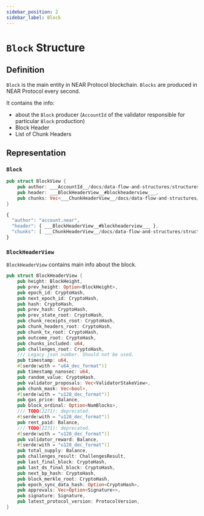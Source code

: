 ```yaml
---
sidebar_position: 2
sidebar_label: Block
---
```



# `Block` Structure

## Definition

`Block` is the main entity in NEAR Protocol blockchain. `Blocks` are produced in NEAR Protocol every second.

It contains the info:
- about the `Block` producer (`AccountId` of the validator responsible for particular `Block` production)
- Block Header
- List of Chunk Headers

## Representation

### `Block`

<Tabs>
  <TabItem value="rust" label="Rust" default>

```rust links=1
pub struct BlockView {
    pub author: ___AccountId__/docs/data-flow-and-structures/structures/account_id___,
    pub header: ___BlockHeaderView__#blockheaderview___,
    pub chunks: Vec<___ChunkHeaderView__/docs/data-flow-and-structures/structures/chunk#chunkheaderview___>,
}
```

  </TabItem>
  <TabItem value="json" label="JSON">

```js links=1
{
  "author": "account.near",
  "header": { ___BlockHeaderView__#blockheaderview___ },
  "chunks": [ ___ChunkHeaderView__/docs/data-flow-and-structures/structures/chunk#chunkheaderview___ ],
}
```

  </TabItem>
</Tabs>


### `BlockHeaderView`

`BlockHeaderView` contains main info about the block.

<Tabs>
  <TabItem value="rust" label="Rust">

```rust
pub struct BlockHeaderView {
    pub height: BlockHeight,
    pub prev_height: Option<BlockHeight>,
    pub epoch_id: CryptoHash,
    pub next_epoch_id: CryptoHash,
    pub hash: CryptoHash,
    pub prev_hash: CryptoHash,
    pub prev_state_root: CryptoHash,
    pub chunk_receipts_root: CryptoHash,
    pub chunk_headers_root: CryptoHash,
    pub chunk_tx_root: CryptoHash,
    pub outcome_root: CryptoHash,
    pub chunks_included: u64,
    pub challenges_root: CryptoHash,
    /// Legacy json number. Should not be used.
    pub timestamp: u64,
    #[serde(with = "u64_dec_format")]
    pub timestamp_nanosec: u64,
    pub random_value: CryptoHash,
    pub validator_proposals: Vec<ValidatorStakeView>,
    pub chunk_mask: Vec<bool>,
    #[serde(with = "u128_dec_format")]
    pub gas_price: Balance,
    pub block_ordinal: Option<NumBlocks>,
    /// TODO(2271): deprecated.
    #[serde(with = "u128_dec_format")]
    pub rent_paid: Balance,
    /// TODO(2271): deprecated.
    #[serde(with = "u128_dec_format")]
    pub validator_reward: Balance,
    #[serde(with = "u128_dec_format")]
    pub total_supply: Balance,
    pub challenges_result: ChallengesResult,
    pub last_final_block: CryptoHash,
    pub last_ds_final_block: CryptoHash,
    pub next_bp_hash: CryptoHash,
    pub block_merkle_root: CryptoHash,
    pub epoch_sync_data_hash: Option<CryptoHash>,
    pub approvals: Vec<Option<Signature>>,
    pub signature: Signature,
    pub latest_protocol_version: ProtocolVersion,
}
```

  </TabItem>

  <TabItem value="json" label="JSON">



  </TabItem>
</Tabs>

